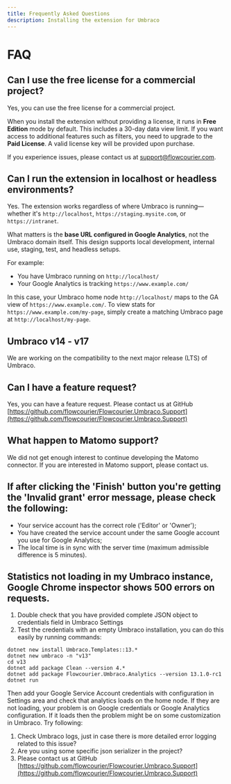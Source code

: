 ```yaml
---
title: Frequently Asked Questions
description: Installing the extension for Umbraco
---
```


# FAQ


## Can I use the free license for a commercial project?
Yes, you can use the free license for a commercial project.

When you install the extension without providing a license, it runs in **Free Edition** mode by default. This includes a 30-day data view limit. If you want access to additional features such as filters, you need to upgrade to the **Paid License**. A valid license key will be provided upon purchase.

If you experience issues, please contact us at [support@flowcourier.com](mailto:support@flowcourier.com).

## Can I run the extension in localhost or headless environments?
Yes. The extension works regardless of where Umbraco is running—whether it's `http://localhost`, `https://staging.mysite.com`, or `https://intranet`.

What matters is the **base URL configured in Google Analytics**, not the Umbraco domain itself. This design supports local development, internal use, staging, test, and headless setups.

For example:
- You have Umbraco running on `http://localhost/`
- Your Google Analytics is tracking `https://www.example.com/`

In this case, your Umbraco home node `http://localhost/` maps to the GA view of `https://www.example.com/`. To view stats for `https://www.example.com/my-page`, simply create a matching Umbraco page at `http://localhost/my-page`.


## Umbraco v14 - v17
We are working on the compatibility to the next major release (LTS) of Umbraco.

## Can I have a feature request?
Yes, you can have a feature request. Please contact us at GitHub [https://github.com/flowcourier/Flowcourier.Umbraco.Support](https://github.com/flowcourier/Flowcourier.Umbraco.Support)

## What happen to Matomo support?
We did not get enough interest to continue developing the Matomo connector. If you are interested in Matomo support, please contact us.


## If after clicking the 'Finish' button you're getting the 'Invalid grant' error message, please check the following:

- Your service account has the correct role ('Editor' or 'Owner');
- You have created the service account under the same Google account you use for Google Analytics;
- The local time is in sync with the server time (maximum admissible difference is 5 minutes).

## Statistics not loading in my Umbraco instance, Google Chrome inspector shows 500 errors on requests.

1. Double check that you have provided complete JSON object to credentials field in Umbraco Settings
2. Test the credentials with an empty Umbraco installation, you can do this easily by running commands:
~~~
dotnet new install Umbraco.Templates::13.*
dotnet new umbraco -n "v13"
cd v13
dotnet add package Clean --version 4.*
dotnet add package Flowcourier.Umbraco.Analytics --version 13.1.0-rc1
dotnet run
~~~
Then add your Google Service Account credentials with configuration in Settings area and check that analytics loads on the home node. If they are not loading, your problem is on Google credentials or Google Analytics configuration. If it loads then the problem might be on some customization in Umbraco. Try following:

1. Check Umbraco logs, just in case there is more detailed error logging related to this issue?
2. Are you using some specific json serializer in the project?
3. Please contact us at GitHub [https://github.com/flowcourier/Flowcourier.Umbraco.Support](https://github.com/flowcourier/Flowcourier.Umbraco.Support)

